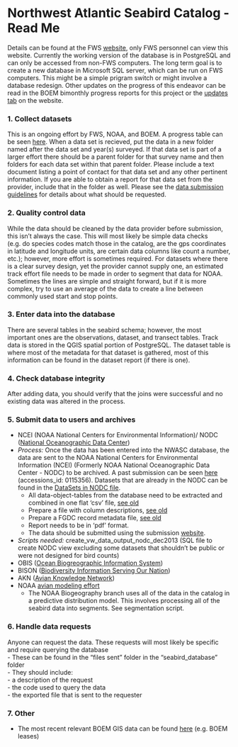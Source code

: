 # **Northwest Atlantic Seabird Catalog - Read Me** 

Details can be found at the FWS [website](https://sites.google.com/a/fws.gov/nwasc/), only FWS personnel can view this website. 
Currently the working version of the database is in PostgreSQL and can only be accessed from non-FWS computers. The long term goal is to create a new database in Microsoft SQL server, which can be run on FWS computers. This might be a simple prigram switch or might involve a database redesign. Other updates on the progress of this endeavor can be read in the BOEM bimonthly progress reports for this project or the [updates tab](https://sites.google.com/a/fws.gov/nwasc/updates?pli=1) on the website.

### **1. Collect datasets**   
This is an ongoing effort by FWS, NOAA, and BOEM. A progress table can be seen [here](https://sites.google.com/a/fws.gov/nwasc/progress-table). When a data set is recieved, put the data in a new folder named after the data set and year(s) surveyed. If that data set is part of a larger effort there should be a parent folder for that survey name and then folders for each data set within that parent folder. Please include a text document listing a point of contact for that data set and any other pertinent information. If you are able to obtain a report for that data set from the provider, include that in the folder as well. Please see the [data submission guidelines](https://github.com/USFWS/AMAPPS/blob/master/NWASC/Submission%20Guidelines%20for%20NWASC.rmd) for details about what should be requested. 

### **2. Quality control data**  
While the data should be cleaned by the data provider before submission, this isn't always the case. This will most likely be simple data checks (e.g. do species codes match those in the catalog, are the gps coordinates in latitude and longitude units, are certain data columns like count a number, etc.); however, more effort is sometimes required. For datasets where there is a clear survey design, yet the provider cannot supply one, an estimated track effort file needs to be made in order to segment that data for NOAA. Sometimes the lines are simple and straight forward, but if it is more complex, try to use an average of the data to create a line between commonly used start and stop points.  

### **3. Enter data into the database**  
There are several tables in the seabird schema; however, the most important ones are the observations, dataset, and transect tables. 
Track data is stored in the QGIS spatial portion of PostgreSQL. The dataset table is where most of the metadata for that dataset is gathered, most of this information can be found in the dataset report (if there is one). 

### **4. Check database integrity**  
After adding data, you should verify that the joins were successful and no existing data was altered in the process.

### **5. Submit data to users and archives**  
-  NCEI (NOAA National Centers for Environmental Information)/ NODC ([National Oceanographic Data Center](https://www.nodc.noaa.gov/))  
  - *Process:* Once the data has been entered into the NWASC database, the data are sent to the  NOAA National Centers for Environmental Information (NCEI) (Formerly NOAA National Oceanographic Data Center - NODC) to be archived. A past submission can be seen [here](http://www.nodc.noaa.gov/cgi-bin/OAS/prd/accession/0115356) (accessions_id: 0115356). Datasets that are already in the NODC can be found in the [DataSets in NODC file](https://sites.google.com/a/fws.gov/nwasc/archived-in-nodc).
    - All data-object-tables from the database need to be extracted and combined in one flat 'csv' file, [see old](http://www.nodc.noaa.gov/archive/arc0070/0115356/1.1/data/0-data/seabird_data_archive_NODC_30Dec2013.csv)  
    - Prepare a file with column descriptions, [see old](http://www.nodc.noaa.gov/archive/arc0070/0115356/1.1/data/0-data/seabird_data_structure_NODC_30Dec2013.csv)  
    - Prepare a FGDC record metadata file, [see old](http://www.nodc.noaa.gov/archive/arc0070/0115356/1.1/data/0-data/Atlantic%20Offshore%20Seabird%20Dataset%20Catalog_NODC%20Metadata_FGDC.xml)  
    - Report needs to be in 'pdf' format.  
    - The data should be submitted using the submission [website](https://www.nodc.noaa.gov/s2n/). 
  - *Scripts needed:* create_vw_data_output_nodc_dec2013 (SQL file to create NODC view excluding some datasets that shouldn't be public or were not designed for bird counts)
- OBIS ([Ocean Biogreographic Information System](http://www.iobis.org/))  
- BISON ([Biodiversity Information Serving Our Nation](http://bison.usgs.ornl.gov/#home))
- AKN ([Avian Knowledge Network](http://www.avianknowledge.net/))  
- NOAA [avian modeling effort](http://portal.midatlanticocean.org/static/data_manager/metadata/html/avian_metadata.html) 
  - The NOAA Biogeography branch uses all of the data in the catalog in a predictive distribution model. 
  This involves processing all of the seabird data into segments. See segmentation script. 

### **6. Handle data requests**  
Anyone can request the data. These requests will most likely be specific and require querying the database  
- These can be found in the "files sent" folder in the "seabird_database" folder  
- They should include:  
  - a description of the request   
  - the code used to query the data   
  - the exported file that is sent to the requester  

### **7. Other**  
- The most recent relevant BOEM GIS data can be found [here](http://www.boem.gov/Renewable-Energy-GIS-Data/) (e.g. BOEM leases)  

